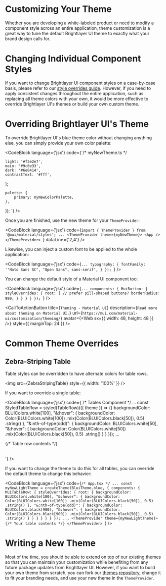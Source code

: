 
# Customizing Your Theme

Whether you are developing a white-labeled product or need to modify a component style across an entire application, theme customization is a great way to tune the default Brightlayer UI theme to exactly what your brand design calls for.

# Changing Individual Component Styles

If you want to change Brightlayer UI component styles on a case-by-case basis, please refer to our [style overrides guide](https://github.com/etn-ccis/blui-react-component-library/blob/master/docs/src/shared/markdown/StyleOverridesGuide.md). However, if you need to apply consistent changes throughout the entire application, such as replacing all theme colors with your own, it would be more effective to override Brightlayer UI's themes or build your own custom theme.

# Overriding Brightlayer UI's Theme

To override Brightlayer UI's blue theme color without changing anything else, you can simply provide your own color palette:

<CodeBlock
    language={'jsx'}
    code={`/* myNewTheme.ts */

    light: '#f3e2e7',
    main: '#9c0e33',
    dark: '#6e0414',
    contrastText: '#fff',
};

    palette: {
        primary: myNewColorPalette,
    },
});
`} />

Once you are finished, use the new theme for your `ThemeProvider`:

<CodeBlock
    language={'jsx'}
    code={`import { ThemeProvider } from '@mui/material/styles';
...
<ThemeProvider theme={myNewTheme}>
    <App />
</ThemeProvider>
`}
    dataLine={'2,4'}
/>

Likewise, you can inject a custom font to be applied to the whole application:

<CodeBlock
    language={'jsx'}
    code={`...
    typography: {
        fontFamily: '"Noto Sans SC", "Open Sans", sans-serif',
    }
});
`}
/>

You can change the default style of a Material UI component too:

<CodeBlock
    language={'jsx'}
    code={`...
    components: {
        MuiButton: {
            styleOverrides: {
                root: {
                    // prefer pill-shaped buttons?
                    borderRadius: 999,
                }
            }
        }
    }
});
`}
/>

<CallToActionButton
    title={`Theming - Material UI`}
    description={`Read more about theming on Material UI.`}
    url={`https://mui.com/material-ui/customization/theming/`}
    avatar={<Web sx={{ width: 48, height: 48 }} />}
    style={{ marginTop: 24 }}
/>

# Common Theme Overrides

## Zebra-Striping Table

Table styles can be overridden to have alternate colors for table rows.

<img src={ZebraStripingTable} style={{ width: '100%' }} />

If you want to override a single table:

<CodeBlock
    language={'jsx'}
    code={`/* Tables Component */
...
const StyledTableRow = styled(TableRow)(({ theme }) => ({
    backgroundColor: BLUIColors.white[100],
    "&:hover": {
        backgroundColor: Color(BLUIColors.white[100])
            .mix(Color(BLUIColors.black[50]), 0.5)
            .string()
    },
    "&:nth-of-type(odd)": {
        backgroundColor: BLUIColors.white[50],
        "&:hover": {
            backgroundColor: Color(BLUIColors.white[50])
                .mix(Color(BLUIColors.black[50]), 0.5)
                .string()
      }
    }
}));
...
<Table>
    <StyledTableRow>{/* Table row contents */}</StyledTableRow>
</Table>
`}
/>

If you want to change the theme to do this for all tables, you can override the default theme to change this behavior:

<CodeBlock
    language={'jsx'}
    code={`/* App.tsx */
...
const myNewLightTheme = createTheme(BluiTheme.blue, {
    components: {
        MuiTableRow: {
            styleOverrides: {
                root: {
                    backgroundColor: BLUIColors.white[100],
                    "&:hover": {
                        backgroundColor: Color(BLUIColors.white[100])
                            .mix(Color(BLUIColors.black[50]), 0.5)
                            .string()
                    },
                    "&:nth-of-type(odd)": {
                        backgroundColor: BLUIColors.black[900],
                            "&:hover": {
                                backgroundColor: Color(BLUIColors.black[900])
                                    .mix(Color(BLUIColors.black[50]), 0.5)
                                    .string()
                            }
                    }
                }
            }
        }
    }
});
...
<ThemeProvider theme={myNewLightTheme}>
    {/* Your table contents */}
</ThemeProvider>
`}
/>

# Writing a New Theme

Most of the time, you should be able to extend on top of our existing themes so that you can maintain your customization while benefiting from any future package updates from Brightlayer UI. However, if you want to build your own theme from scratch, you can fork our [themes repository](https://github.com/etn-ccis/blui-react-themes/tree/master), change it to fit your branding needs, and use your new theme in the `ThemeProvider`.
